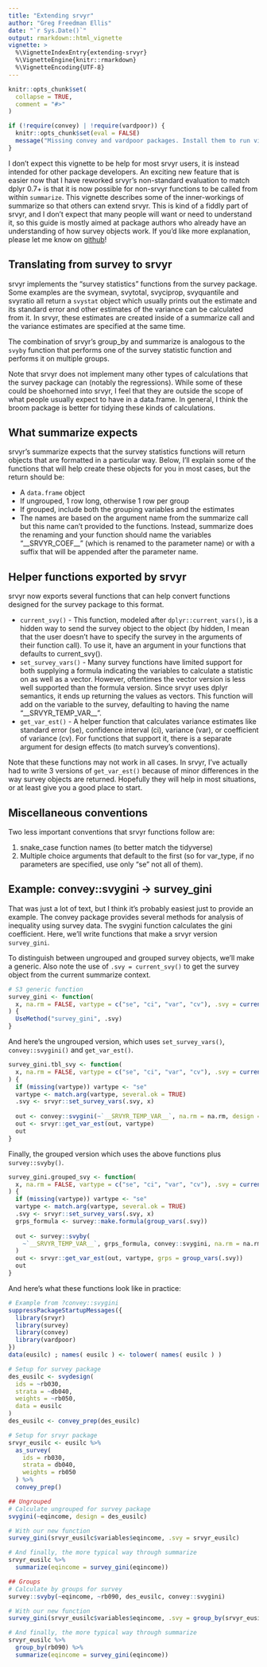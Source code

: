 ```yaml
---
title: "Extending srvyr"
author: "Greg Freedman Ellis"
date: "`r Sys.Date()`"
output: rmarkdown::html_vignette
vignette: >
  %\VignetteIndexEntry{extending-srvyr}
  %\VignetteEngine{knitr::rmarkdown}
  %\VignetteEncoding{UTF-8}
---
```

```r
knitr::opts_chunk$set(
  collapse = TRUE,
  comment = "#>"
)

if (!require(convey) | !require(vardpoor)) {
  knitr::opts_chunk$set(eval = FALSE)
  message("Missing convey and vardpoor packages. Install them to run vignette.")
}
```
I don't expect this vignette to be help for most srvyr users, it is instead
intended for other package developers. An exciting new feature that is easier
now that I have reworked srvyr's non-standard evaluation to match dplyr 0.7+ is
that it is now possible for non-srvyr functions to be called from within
`summarize`. This vignette describes some of the inner-workings of summarize so
that others can extend srvyr. This is kind of a fiddly part of srvyr, and I
don't expect that many people will want or need to understand it, so this guide
is mostly aimed at package authors who already have an understanding of how
survey objects work. If you'd like more explanation, please let me know on
[github](https://github.com/gergness/srvyr)!

## Translating from survey to srvyr
srvyr implements the "survey statistics" functions from the survey package. Some examples
are the svymean, svytotal, svyciprop, svyquantile and svyratio all return a
`svystat` object which usually prints out the estimate and its standard error
and other estimates of the variance can be calculated from it. In srvyr, these
estimates are created inside of a summarize call and the variance estimates are
specified at the same time.

The combination of srvyr's group_by and summarize is analogous to the `svyby`
function that performs one of the survey statistic function and performs it on
multiple groups.

Note that srvyr does not implement many other types of calculations that the survey
package can (notably the regressions). While some of these could be shoehorned into
srvyr, I feel that they are outside the scope of what people usually expect to have 
in a data.frame. In general, I think the broom package is better for tidying these
kinds of calculations.

## What summarize expects
srvyr's summarize expects that the survey statistics functions will return
objects that are formatted in a particular way. Below, I'll explain some of the 
functions that will help create these objects for you in most cases, but the return
should be:

- A `data.frame` object
- If ungrouped, 1 row long, otherwise 1 row per group
- If grouped, include both the grouping variables and the estimates
- The names are based on the argument name from the summarize call but this name can't 
  provided to the functions. Instead, summarize does the renaming and your function should
  name the variables "\_\_SRVYR_COEF\_\_" (which is renamed to the parameter name) or with a 
  suffix that will be appended after the parameter name. 

## Helper functions exported by srvyr
srvyr now exports several functions that can help convert functions designed
for the survey package to this format.

- `current_svy()` - This function, modeled after `dplyr::current_vars()`,
  is a hidden way to send the survey object to the object (by hidden, I mean 
  that the user doesn't have to specify the survey in the arguments of their
  function call). To use it, have an argument in your functions that
  defaults to current_svy().
- `set_survey_vars()` - Many survey functions have limited support for both
  supplying a formula indicating the variables to calculate a statistic on
  as well as a vector. However, oftentimes the vector version is less well
  supported than the formula version. Since srvyr uses dplyr semantics, it
  ends up returning the values as vectors. This function will add on the variable
  to the survey, defaulting to having the name "\_\_SRVYR_TEMP_VAR\_\_". 
- `get_var_est()` - A helper function that calculates variance estimates
  like standard error (se), confidence interval (ci), variance (var), 
  or coefficient of variance (cv). For functions that support it, 
  there is a separate argument for design effects (to match survey's conventions).

Note that these functions may not work in all cases. In srvyr, I've actually had to 
write 3 versions of `get_var_est()` because of minor differences in the way survey
objects are returned. Hopefully they will help in most situations, or at least give 
you a good place to start.

## Miscellaneous conventions
Two less important conventions that srvyr functions follow are:

1) snake_case function names (to better match the tidyverse)
2) Multiple choice arguments that default to the first (so for var_type, if
  no parameters are specified, use only "se" not all of them).

## Example: convey::svygini -> survey_gini
That was just a lot of text, but I think it's probably easiest just to provide an
example. The convey package provides several methods for analysis of inequality
using survey data. The svygini function calculates the gini coefficient. Here,
we'll write functions that make a srvyr version `survey_gini`.

To distinguish between ungrouped and grouped survey objects, we'll make a generic.
Also note the use of `.svy = current_svy()` to get the survey object from the 
current summarize context.
```r
# S3 generic function
survey_gini <- function(
  x, na.rm = FALSE, vartype = c("se", "ci", "var", "cv"), .svy = current_svy(), ...
) {
  UseMethod("survey_gini", .svy)
}
```

And here's the ungrouped version, which uses `set_survey_vars()`, `convey::svygini()` and
`get_var_est()`. 
```r
survey_gini.tbl_svy <- function(
  x, na.rm = FALSE, vartype = c("se", "ci", "var", "cv"), .svy = current_svy(), ...
) {
  if (missing(vartype)) vartype <- "se"
  vartype <- match.arg(vartype, several.ok = TRUE)
  .svy <- srvyr::set_survey_vars(.svy, x)
  
  out <- convey::svygini(~`__SRVYR_TEMP_VAR__`, na.rm = na.rm, design = .svy)
  out <- srvyr::get_var_est(out, vartype)
  out
}
```

Finally, the grouped version which uses the above functions plus `survey::svyby()`.
```r
survey_gini.grouped_svy <- function(
  x, na.rm = FALSE, vartype = c("se", "ci", "var", "cv"), .svy = current_svy(), ...
) {
  if (missing(vartype)) vartype <- "se"
  vartype <- match.arg(vartype, several.ok = TRUE)
  .svy <- srvyr::set_survey_vars(.svy, x)
  grps_formula <- survey::make.formula(group_vars(.svy))
  
  out <- survey::svyby(
    ~`__SRVYR_TEMP_VAR__`, grps_formula, convey::svygini, na.rm = na.rm, design = .svy
  )
  out <- srvyr::get_var_est(out, vartype, grps = group_vars(.svy))
  out
}
```

And here's what these functions look like in practice:
```r
# Example from ?convey::svygini
suppressPackageStartupMessages({
  library(srvyr)
  library(survey)
  library(convey)
  library(vardpoor)
})
data(eusilc) ; names( eusilc ) <- tolower( names( eusilc ) )

# Setup for survey package
des_eusilc <- svydesign(
  ids = ~rb030, 
  strata = ~db040,  
  weights = ~rb050, 
  data = eusilc
)
des_eusilc <- convey_prep(des_eusilc)

# Setup for srvyr package
srvyr_eusilc <- eusilc %>% 
  as_survey(
    ids = rb030,
    strata = db040,
    weights = rb050
  ) %>%
  convey_prep()

## Ungrouped
# Calculate ungrouped for survey package
svygini(~eqincome, design = des_eusilc)

# With our new function
survey_gini(srvyr_eusilc$variables$eqincome, .svy = srvyr_eusilc)

# And finally, the more typical way through summarize
srvyr_eusilc %>% 
  summarize(eqincome = survey_gini(eqincome))

## Groups
# Calculate by groups for survey
survey::svyby(~eqincome, ~rb090, des_eusilc, convey::svygini)

# With our new function
survey_gini(srvyr_eusilc$variables$eqincome, .svy = group_by(srvyr_eusilc, rb090))

# And finally, the more typical way through summarize
srvyr_eusilc %>% 
  group_by(rb090) %>%
  summarize(eqincome = survey_gini(eqincome))

```
